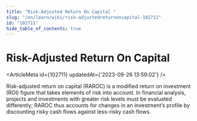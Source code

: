 ```yaml
---
title: "Risk-Adjusted Return On Capital "
slug: "/en/learn/wiki/risk-adjustedreturnoncapital-102711"
id: "102711"
hide_table_of_contents: true
---
```



# Risk-Adjusted Return On Capital 

<ArticleMeta id={102711} updatedAt={'2023-09-26 13:59:02'} />
<div className='border-solid border-b border-t-0 my-4 border-[var(--ifm-color-gray-300)]' />

Risk-adjusted return on capital (RAROC) is a modified return on investment (ROI) figure that takes elements of risk into account. In financial analysis, projects and investments with greater risk levels must be evaluated differently; RAROC thus accounts for changes in an investment’s profile by discounting risky cash flows against less-risky cash flows.
